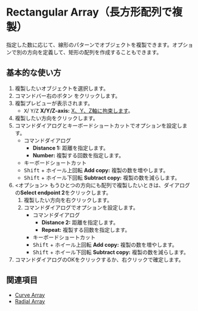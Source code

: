 
# Rectangular Array（長方形配列で複製）

<Reference shortcut="" command="Rectangular Array" button="コマンドバー右" />

指定した数に応じて、線形のパターンでオブジェクトを複製できます。オプションで別の方向を定義して、矩形の配列を作成することもできます。

## 基本的な使い方

1. 複製したいオブジェクトを選択します。
2. コマンドバー右のボタン <ButtonIcon type="button-rectangular-array" /> をクリックします。
3. 複製プレビューが表示されます。
   - <kbd>X</kbd>/ <kbd>Y</kbd>/<kbd>Z</kbd> **X/Y/Z-axis:** [X、Y、Z軸に拘束します](./sketching-essentials#constrain-to-an-axis)。
4. 複製したい方向をクリックします。
5. コマンドダイアログとキーボードショートカットでオプションを設定します。
   - <Kst>コマンドダイアログ</Kst>
      - **Distance 1:** 距離を指定します。
      - **Number:** 複製する回数を指定します。
   - <Kst>キーボードショートカット</Kst>
   - <kbd>Shift</kbd> + ホイール上回転 **Add copy:** 複製の数を増やします。
   - <kbd>Shift</kbd> + ホイール下回転 **Subtract copy:** 複製の数を減らします。
5. \<オプション\> もうひとつの方向にも配列で複製したいときは、ダイアログの**Select endpoint 2**をクリックします。
   1. 複製したい方向を右クリックします。
   2. コマンドダイアログでオプションを設定します。
      - <Kst>コマンドダイアログ</Kst>
         - **Distance 2:** 距離を指定します。
         - **Repeat:** 複製する回数を指定します。
      - <Kst>キーボードショートカット</Kst>
      - <kbd>Shift</kbd> + ホイール上回転 **Add copy:** 複製の数を増やします。
      - <kbd>Shift</kbd> + ホイール下回転 **Subtract copy:** 複製の数を減らします。
6. コマンドダイアログのOKをクリックするか、右クリックで確定します。

## 関連項目
- [Curve Array](./curve-array)
- [Radial Array](./radial-array)